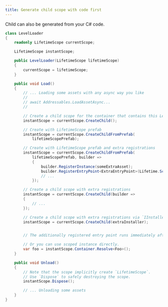```yaml
---
title: Generate child scope with code first
---
```


Child can also be generated from your C# code.

```csharp
class LevelLoader
{
    readonly LifetimeScope currentScope;

    LifetimeScope instantScope;

    public LevelLoader(LifetimeScope lifetimeScope)
    {
        currentScope = lifetimeScope;
    }

    public void Load()
    {
        // ... Loading some assets with any async way you like
        //
        // await Addressables.LoadAssetAsync...
        //

        // Create a child scope for the container that contains this LevelLoader instance.
        instantScope = currentScope.CreateChild();

        // Create with LifetimeScope prefab
        instantScope = currentScope.CreateChildFromPrefab(
            lifetimeScopePrefab);

        // Create with LifetimeScope prefab and extra registrations
        instantScope = currentScope.CreateChildFromPrefab(
            lifetimeScopePrefab, builder =>
            {
                builder.RegisterInstance(someExtraAsset);
                builder.RegisterEntryPoint<ExtraEntryPoint>(Lifetime.Scoped);
                // ...
            });

        // Create a child scope with extra registrations
        instantScope = currentScope.CreateChild(builder =>
        {
            // ...
        });

        // Create a child scope with extra registrations via `IInstaller`
        instantScope = currentScope.CreateChild(extraInstaller);


        // The additionally registered entry point runs immediately after the scope is created...

        // Or you can use scoped instance directly.
        var foo = instantScope.Container.Resolve<Foo>();
    }

    public void Unload()
    {
        // Note that the scope implicitly create `LifetimeScope`.
        // Use `Dispose` to safely destroying the scope.
        instantScope.Dispose();

        // ... Unloading some assets
    }
}
```
